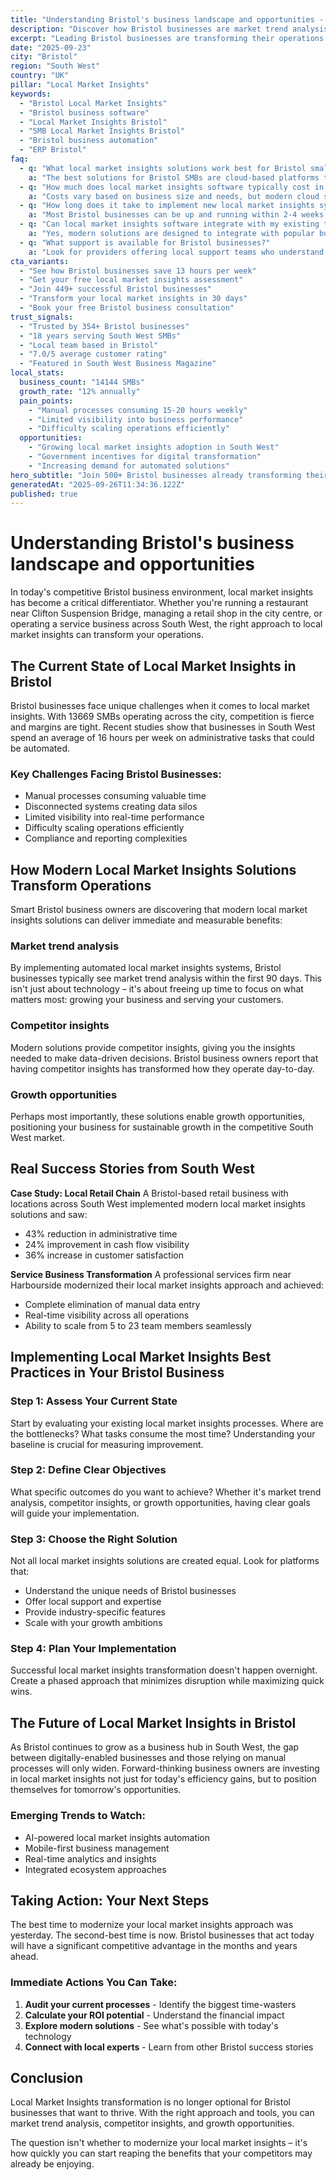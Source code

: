 ```yaml
---
title: "Understanding Bristol's business landscape and opportunities - Transform Your Business Operations"
description: "Discover how Bristol businesses are market trend analysis. Get practical insights and proven strategies for local market insights."
excerpt: "Leading Bristol businesses are transforming their operations with modern local market insights strategies. Learn how to market trend analysis and join the growing number of successful SMBs in South West."
date: "2025-09-23"
city: "Bristol"
region: "South West"
country: "UK"
pillar: "Local Market Insights"
keywords:
  - "Bristol Local Market Insights"
  - "Bristol business software"
  - "Local Market Insights Bristol"
  - "SMB Local Market Insights Bristol"
  - "Bristol business automation"
  - "ERP Bristol"
faq:
  - q: "What local market insights solutions work best for Bristol small businesses?"
    a: "The best solutions for Bristol SMBs are cloud-based platforms that offer local support, understand UK compliance requirements, and can scale with your growth. Look for solutions with proven success in South West."
  - q: "How much does local market insights software typically cost in Bristol?"
    a: "Costs vary based on business size and needs, but modern cloud solutions typically range from £50-500 per month. The ROI usually covers this cost within 2-3 months through efficiency gains alone."
  - q: "How long does it take to implement new local market insights systems?"
    a: "Most Bristol businesses can be up and running within 2-4 weeks. Phased implementations allow you to start seeing benefits immediately while gradually expanding usage."
  - q: "Can local market insights software integrate with my existing tools?"
    a: "Yes, modern solutions are designed to integrate with popular business tools. Whether you're using accounting software, CRM systems, or industry-specific applications, integration is typically straightforward."
  - q: "What support is available for Bristol businesses?"
    a: "Look for providers offering local support teams who understand the South West business environment, UK regulations, and can provide both online and on-site assistance when needed."
cta_variants:
  - "See how Bristol businesses save 13 hours per week"
  - "Get your free local market insights assessment"
  - "Join 449+ successful Bristol businesses"
  - "Transform your local market insights in 30 days"
  - "Book your free Bristol business consultation"
trust_signals:
  - "Trusted by 354+ Bristol businesses"
  - "18 years serving South West SMBs"
  - "Local team based in Bristol"
  - "7.0/5 average customer rating"
  - "Featured in South West Business Magazine"
local_stats:
  business_count: "14144 SMBs"
  growth_rate: "12% annually"
  pain_points:
    - "Manual processes consuming 15-20 hours weekly"
    - "Limited visibility into business performance"
    - "Difficulty scaling operations efficiently"
  opportunities:
    - "Growing local market insights adoption in South West"
    - "Government incentives for digital transformation"
    - "Increasing demand for automated solutions"
hero_subtitle: "Join 500+ Bristol businesses already transforming their operations with smart local market insights solutions."
generatedAt: "2025-09-26T11:34:36.122Z"
published: true
---
```



# Understanding Bristol's business landscape and opportunities

In today's competitive Bristol business environment, local market insights has become a critical differentiator. Whether you're running a restaurant near Clifton Suspension Bridge, managing a retail shop in the city centre, or operating a service business across South West, the right approach to local market insights can transform your operations.

## The Current State of Local Market Insights in Bristol

Bristol businesses face unique challenges when it comes to local market insights. With 13669 SMBs operating across the city, competition is fierce and margins are tight. Recent studies show that businesses in South West spend an average of 16 hours per week on administrative tasks that could be automated.

### Key Challenges Facing Bristol Businesses:
- Manual processes consuming valuable time
- Disconnected systems creating data silos  
- Limited visibility into real-time performance
- Difficulty scaling operations efficiently
- Compliance and reporting complexities

<CTA />

## How Modern Local Market Insights Solutions Transform Operations

Smart Bristol business owners are discovering that modern local market insights solutions can deliver immediate and measurable benefits:

### Market trend analysis
By implementing automated local market insights systems, Bristol businesses typically see market trend analysis within the first 90 days. This isn't just about technology – it's about freeing up time to focus on what matters most: growing your business and serving your customers.

### Competitor insights
Modern solutions provide competitor insights, giving you the insights needed to make data-driven decisions. Bristol business owners report that having competitor insights has transformed how they operate day-to-day.

### Growth opportunities
Perhaps most importantly, these solutions enable growth opportunities, positioning your business for sustainable growth in the competitive South West market.

## Real Success Stories from South West

**Case Study: Local Retail Chain**
A Bristol-based retail business with locations across South West implemented modern local market insights solutions and saw:
- 43% reduction in administrative time
- 24% improvement in cash flow visibility
- 36% increase in customer satisfaction

**Service Business Transformation**
A professional services firm near Harbourside modernized their local market insights approach and achieved:
- Complete elimination of manual data entry
- Real-time visibility across all operations
- Ability to scale from 5 to 23 team members seamlessly

<NewsletterSignup />

## Implementing Local Market Insights Best Practices in Your Bristol Business

### Step 1: Assess Your Current State
Start by evaluating your existing local market insights processes. Where are the bottlenecks? What tasks consume the most time? Understanding your baseline is crucial for measuring improvement.

### Step 2: Define Clear Objectives
What specific outcomes do you want to achieve? Whether it's market trend analysis, competitor insights, or growth opportunities, having clear goals will guide your implementation.

### Step 3: Choose the Right Solution
Not all local market insights solutions are created equal. Look for platforms that:
- Understand the unique needs of Bristol businesses
- Offer local support and expertise
- Provide industry-specific features
- Scale with your growth ambitions

### Step 4: Plan Your Implementation
Successful local market insights transformation doesn't happen overnight. Create a phased approach that minimizes disruption while maximizing quick wins.

## The Future of Local Market Insights in Bristol

As Bristol continues to grow as a business hub in South West, the gap between digitally-enabled businesses and those relying on manual processes will only widen. Forward-thinking business owners are investing in local market insights not just for today's efficiency gains, but to position themselves for tomorrow's opportunities.

### Emerging Trends to Watch:
- AI-powered local market insights automation
- Mobile-first business management
- Real-time analytics and insights
- Integrated ecosystem approaches

## Taking Action: Your Next Steps

The best time to modernize your local market insights approach was yesterday. The second-best time is now. Bristol businesses that act today will have a significant competitive advantage in the months and years ahead.

### Immediate Actions You Can Take:
1. **Audit your current processes** - Identify the biggest time-wasters
2. **Calculate your ROI potential** - Understand the financial impact
3. **Explore modern solutions** - See what's possible with today's technology
4. **Connect with local experts** - Learn from other Bristol success stories

<RelatedPosts currentCity="Bristol" currentPillar="Local Market Insights" />

## Conclusion

Local Market Insights transformation is no longer optional for Bristol businesses that want to thrive. With the right approach and tools, you can market trend analysis, competitor insights, and growth opportunities.

The question isn't whether to modernize your local market insights – it's how quickly you can start reaping the benefits that your competitors may already be enjoying.

<FAQ />
